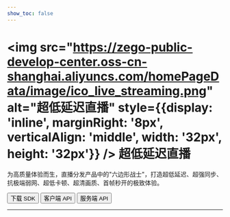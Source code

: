 ```yaml
---
show_toc: false
---
```


# <img src="https://zego-public-develop-center.oss-cn-shanghai.aliyuncs.com/homePageData/image/ico_live_streaming.png" alt="超低延迟直播" style={{display: 'inline', marginRight: '8px', verticalAlign: 'middle', width: '32px', height: '32px'}} /> 超低延迟直播

为高质量体验而生，直播分发产品中的"六边形战士"，打造超低延迟、超强同步、抗极端弱网、超低卡顿、超清画质、首帧秒开的极致体验。

<Button primary-color="NavyBlue" target="_blank" href="./../client-sdk/download-sdk.mdx">下载 SDK</Button>
<Button primary-color="NavyBlue" target="_blank" href="/live-streaming-api/overview">客户端 API</Button>
<Button primary-color="NavyBlue" target="_blank" href="/live-streaming-server/api-reference/overview">服务端 API</Button>

---

<Steps titleSite="h3">
  <Step title="产品介绍" icon="https://doc-media.zego.im/sdk-doc/Pics/Express/overview_catalog/icon_documentation_jianjie.png">
    <FeatureList
      features={        [
                {
                        "title": "概述",
                        "link": "/live-streaming-android-kotlin/introduction/overview"
                },
                {
                        "title": "产品功能",
                        "link": "/live-streaming-android-kotlin/introduction/product-feature-list"
                }
        ]}
    />
  </Step>
  <Step title="参考文档" icon="https://doc-media.zego.im/sdk-doc/Pics/Express/overview_catalog/icon_documentation_cankaowendang.png">
    <FeatureList
      features={      [
            {
                  "title": "客户端 API",
                  "link": "/live-streaming-api/overview"
            },
            {
                  "title": "服务端 API",
                  "link": "/live-streaming-server/api-reference/overview"
            },
            {
                  "title": "常见错误码",
                  "link": "/live-streaming-ios/client-sdk/error-code"
            },
            {
                  "title": "常见问题",
                  "link": "/faq/overview"
            }
      ]}
    />
  </Step>
</Steps>